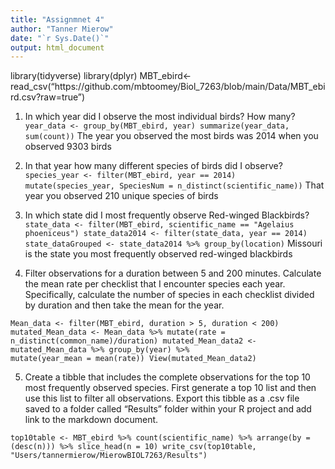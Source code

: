 ```yaml
---
title: "Assignmnet 4"
author: "Tanner Mierow"
date: "`r Sys.Date()`"
output: html_document
---
```

library(tidyverse)
library(dplyr)
MBT_ebird<-read_csv("https://github.com/mbtoomey/Biol_7263/blob/main/Data/MBT_ebird.csv?raw=true")

1. In which year did I observe the most individual birds? How many?
`year_data <- group_by(MBT_ebird, year)
summarize(year_data, sum(count))`
The year you observed the most birds was 2014 when you observed 9303 birds

2. In that year how many different species of birds did I observe?
`species_year <- filter(MBT_ebird, year == 2014)
mutate(species_year, SpeciesNum = n_distinct(scientific_name))`
That year you observed 210 unique species of birds 

3. In which state did I most frequently observe Red-winged Blackbirds?
`state_data <- filter(MBT_ebird, scientific_name == "Agelaius phoeniceus")
state_data2014 <- filter(state_data, year == 2014)
state_dataGrouped <- state_data2014 %>% group_by(location)`
Missouri is the state you most frequently observed red-winged blackbirds

4. Filter observations for a duration between 5 and 200 minutes. Calculate the mean rate per checklist that I encounter species each year. Specifically, calculate the number of species in each checklist divided by duration and then take the mean for the year.

`Mean_data <- filter(MBT_ebird, duration > 5, duration < 200)
mutated_Mean_data <- Mean_data %>% mutate(rate = n_distinct(common_name)/duration)
mutated_Mean_data2 <- mutated_Mean_data %>% group_by(year) %>%
                      mutate(year_mean = mean(rate))
View(mutated_Mean_data2)`

5. Create a tibble that includes the complete observations for the top 10 most frequently observed species. First generate a top 10 list and then use this list to filter all observations. Export this tibble as a .csv file saved to a folder called “Results” folder within your R project and add link to the markdown document.

`top10table <- MBT_ebird %>% count(scientific_name) %>% arrange(by = (desc(n))) %>% slice_head(n = 10)
write_csv(top10table, "Users/tannermierow/MierowBIOL7263/Results")`


